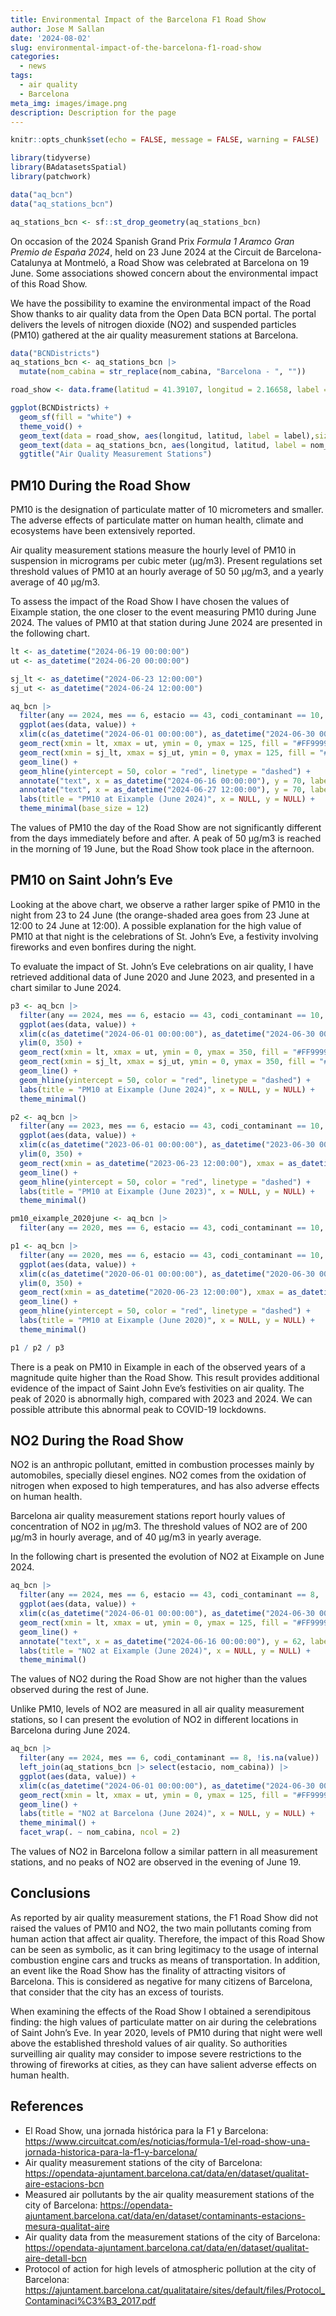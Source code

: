 ```yaml
---
title: Environmental Impact of the Barcelona F1 Road Show
author: Jose M Sallan
date: '2024-08-02'
slug: environmental-impact-of-the-barcelona-f1-road-show
categories:
  - news
tags:
  - air quality
  - Barcelona
meta_img: images/image.png
description: Description for the page
---
```



```r
knitr::opts_chunk$set(echo = FALSE, message = FALSE, warning = FALSE)
```

```r
library(tidyverse)
library(BAdatasetsSpatial)
library(patchwork)
```

```r
data("aq_bcn")
data("aq_stations_bcn")

aq_stations_bcn <- sf::st_drop_geometry(aq_stations_bcn)
```

On occasion of the 2024 Spanish Grand Prix *Formula 1 Aramco Gran Premio de España 2024*, held on 23 June 2024 at the Circuit de Barcelona-Catalunya at Montmeló, a Road Show was celebrated at Barcelona on 19 June. Some associations showed concern about the environmental impact of this Road Show.

We have the possibility to examine the environmental impact of the Road Show thanks to air quality data from the Open Data BCN portal. The portal delivers the levels of nitrogen dioxide (NO2) and suspended particles (PM10) gathered at the air quality measurement stations at Barcelona.

```r
data("BCNDistricts")
aq_stations_bcn <- aq_stations_bcn |>
  mutate(nom_cabina = str_replace(nom_cabina, "Barcelona - ", ""))

road_show <- data.frame(latitud = 41.39107, longitud = 2.16658, label = "Road Show")

ggplot(BCNDistricts) +
  geom_sf(fill = "white") +
  theme_void() +
  geom_text(data = road_show, aes(longitud, latitud, label = label),size = 3, color = "#FF0000") +
  geom_text(data = aq_stations_bcn, aes(longitud, latitud, label = nom_cabina), size = 3) +
  ggtitle("Air Quality Measurement Stations")
```

## PM10 During the Road Show

PM10 is the designation of particulate matter of 10 micrometers and smaller. The adverse effects of particulate matter on human health, climate and ecosystems have been extensively reported.

Air quality measurement stations measure the hourly level of PM10 in suspension in micrograms per cubic meter (µg/m3). Present regulations set threshold values of PM10 at an hourly average of 50 50 µg/m3, and a yearly average of 40 µg/m3.

To assess the impact of the Road Show I have chosen the values of Eixample station, the one closer to the event measuring PM10 during June 2024. The values of PM10 at that station during June 2024 are presented in the following chart.

```r
lt <- as_datetime("2024-06-19 00:00:00")
ut <- as_datetime("2024-06-20 00:00:00")

sj_lt <- as_datetime("2024-06-23 12:00:00")
sj_ut <- as_datetime("2024-06-24 12:00:00")

aq_bcn |>
  filter(any == 2024, mes == 6, estacio == 43, codi_contaminant == 10, !is.na(value)) |>
  ggplot(aes(data, value)) +
  xlim(c(as_datetime("2024-06-01 00:00:00"), as_datetime("2024-06-30 00:00:00"))) +
  geom_rect(xmin = lt, xmax = ut, ymin = 0, ymax = 125, fill = "#FF9999", alpha = 0.01) +
  geom_rect(xmin = sj_lt, xmax = sj_ut, ymin = 0, ymax = 125, fill = "#FFB266", alpha = 0.01) +
  geom_line() +
  geom_hline(yintercept = 50, color = "red", linetype = "dashed") +
  annotate("text", x = as_datetime("2024-06-16 00:00:00"), y = 70, label = "F1 Road Show", size = 4) +
  annotate("text", x = as_datetime("2024-06-27 12:00:00"), y = 70, label = "St. John's Eve", size = 4) +
  labs(title = "PM10 at Eixample (June 2024)", x = NULL, y = NULL) +
  theme_minimal(base_size = 12)
```

The values of PM10 the day of the Road Show are not significantly different from the days immediately before and after. A peak of 50 µg/m3 is reached in the morning of 19 June, but the Road Show took place in the afternoon.

## PM10 on Saint John's Eve

Looking at the above chart, we observe a rather larger spike of PM10 in the night from 23 to 24 June (the orange-shaded area goes from 23 June at 12:00 to 24 June at 12:00). A possible explanation for the high value of PM10 at that night is the celebrations of St. John's Eve, a festivity involving fireworks and even bonfires during the night.

To evaluate the impact of St. John's Eve celebrations on air quality, I have retrieved additional data of June 2020 and June 2023, and presented in a chart similar to June 2024.

```r
p3 <- aq_bcn |>
  filter(any == 2024, mes == 6, estacio == 43, codi_contaminant == 10, !is.na(value)) |>
  ggplot(aes(data, value)) +
  xlim(c(as_datetime("2024-06-01 00:00:00"), as_datetime("2024-06-30 00:00:00"))) +
  ylim(0, 350) +
  geom_rect(xmin = lt, xmax = ut, ymin = 0, ymax = 350, fill = "#FF9999", alpha = 0.01) +
  geom_rect(xmin = sj_lt, xmax = sj_ut, ymin = 0, ymax = 350, fill = "#FFB266", alpha = 0.01) +
  geom_line() +
  geom_hline(yintercept = 50, color = "red", linetype = "dashed") +
  labs(title = "PM10 at Eixample (June 2024)", x = NULL, y = NULL) +
  theme_minimal()

p2 <- aq_bcn |>
  filter(any == 2023, mes == 6, estacio == 43, codi_contaminant == 10, !is.na(value)) |>
  ggplot(aes(data, value)) +
  xlim(c(as_datetime("2023-06-01 00:00:00"), as_datetime("2023-06-30 00:00:00"))) +
  ylim(0, 350) +
  geom_rect(xmin = as_datetime("2023-06-23 12:00:00"), xmax = as_datetime("2023-06-24 12:00:00"), ymin = 0, ymax = 350, fill = "#FFB266", alpha = 0.01) +
  geom_line() +
  geom_hline(yintercept = 50, color = "red", linetype = "dashed") +
  labs(title = "PM10 at Eixample (June 2023)", x = NULL, y = NULL) +
  theme_minimal()

pm10_eixample_2020june <- aq_bcn |>
  filter(any == 2020, mes == 6, estacio == 43, codi_contaminant == 10, !is.na(value))

p1 <- aq_bcn |>
  filter(any == 2020, mes == 6, estacio == 43, codi_contaminant == 10, !is.na(value)) |>
  ggplot(aes(data, value)) +
  xlim(c(as_datetime("2020-06-01 00:00:00"), as_datetime("2020-06-30 00:00:00"))) +
  ylim(0, 350) +
  geom_rect(xmin = as_datetime("2020-06-23 12:00:00"), xmax = as_datetime("2020-06-24 12:00:00"), ymin = 0, ymax = 350, fill = "#FFB266", alpha = 0.01) +
  geom_line() +
  geom_hline(yintercept = 50, color = "red", linetype = "dashed") +
  labs(title = "PM10 at Eixample (June 2020)", x = NULL, y = NULL) +
  theme_minimal()

p1 / p2 / p3
```

There is a peak on PM10 in Eixample in each of the observed years of a magnitude quite higher than the Road Show. This result provides additional evidence of the impact of Saint John Eve's festivities on air quality. The peak of 2020 is abnormally high, compared with 2023 and 2024. We can possible attribute this abnormal peak to COVID-19 lockdowns.

## NO2 During the Road Show

NO2 is an anthropic pollutant, emitted in combustion processes mainly by automobiles, specially diesel engines. NO2 comes from the oxidation of nitrogen when exposed to high temperatures, and has also adverse effects on human health.

Barcelona air quality measurement stations report hourly values of concentration of NO2 in µg/m3. The threshold values of NO2 are of 200 µg/m3 in hourly average, and of 40 µg/m3 in yearly average.

In the following chart is presented the evolution of NO2 at Eixample on June 2024.

```r
aq_bcn |>
  filter(any == 2024, mes == 6, estacio == 43, codi_contaminant == 8, !is.na(value)) |>
  ggplot(aes(data, value)) +
  xlim(c(as_datetime("2024-06-01 00:00:00"), as_datetime("2024-06-30 00:00:00"))) +
  geom_rect(xmin = lt, xmax = ut, ymin = 0, ymax = 125, fill = "#FF9999", alpha = 0.01) +
  geom_line() +
  annotate("text", x = as_datetime("2024-06-16 00:00:00"), y = 62, label = "F1 Road Show", size = 4) +
  labs(title = "NO2 at Eixample (June 2024)", x = NULL, y = NULL) +
  theme_minimal()
```

The values of NO2 during the Road Show are not higher than the values observed during the rest of June.

Unlike PM10, levels of NO2 are measured in all air quality measurement stations, so I can present the evolution of NO2 in different locations in Barcelona during June 2024.

```r
aq_bcn |>
  filter(any == 2024, mes == 6, codi_contaminant == 8, !is.na(value)) |>
  left_join(aq_stations_bcn |> select(estacio, nom_cabina)) |>
  ggplot(aes(data, value)) +
  xlim(c(as_datetime("2024-06-01 00:00:00"), as_datetime("2024-06-30 00:00:00"))) +
  geom_rect(xmin = lt, xmax = ut, ymin = 0, ymax = 125, fill = "#FF9999", alpha = 0.01) +
  geom_line() +
  labs(title = "NO2 at Barcelona (June 2024)", x = NULL, y = NULL) +
  theme_minimal() +
  facet_wrap(. ~ nom_cabina, ncol = 2)
```

The values of NO2 in Barcelona follow a similar pattern in all measurement stations, and no peaks of NO2 are observed in the evening of June 19.

## Conclusions

As reported by air quality measurement stations, the F1 Road Show did not raised the values of PM10 and NO2, the two main pollutants coming from human action that affect air quality. Therefore, the impact of this Road Show can be seen as symbolic, as it can bring legitimacy to the usage of internal combustion engine cars and trucks as means of transportation. In addition, an event like the Road Show has the finality of attracting visitors of Barcelona. This is considered as negative for many citizens of Barcelona, that consider that the city has an excess of tourists.

When examining the effects of the Road Show I obtained a serendipitous finding: the high values of particulate matter on air during the celebrations of Saint John's Eve. In year 2020, levels of PM10 during that night were well above the established threshold values of air quality. So authorities surveilling air quality may consider to impose severe restrictions to the throwing of fireworks at cities, as they can have salient adverse effects on human health.

## References

-   El Road Show, una jornada histórica para la F1 y Barcelona: <https://www.circuitcat.com/es/noticias/formula-1/el-road-show-una-jornada-historica-para-la-f1-y-barcelona/>
-   Air quality measurement stations of the city of Barcelona: <https://opendata-ajuntament.barcelona.cat/data/en/dataset/qualitat-aire-estacions-bcn>
-   Measured air pollutants by the air quality measurement stations of the city of Barcelona: <https://opendata-ajuntament.barcelona.cat/data/en/dataset/contaminants-estacions-mesura-qualitat-aire>
-   Air quality data from the measurement stations of the city of Barcelona: <https://opendata-ajuntament.barcelona.cat/data/en/dataset/qualitat-aire-detall-bcn>
-   Protocol of action for high levels of atmospheric pollution at
the city of Barcelona: <https://ajuntament.barcelona.cat/qualitataire/sites/default/files/Protocol_Contaminaci%C3%B3_2017.pdf>

